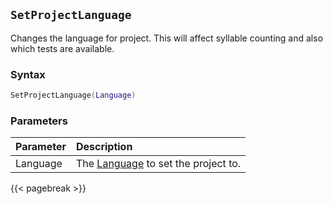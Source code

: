 ## `SetProjectLanguage` {#batch-setprojectlanguage}

Changes the language for project. This will affect syllable counting and also which tests are available.

### Syntax {-}

``` .lua
SetProjectLanguage(Language)
```

### Parameters {-}

**Parameter** | **Description**
| :-- | :-- |
Language | The [Language](#language) to set the project to.

{{< pagebreak >}}